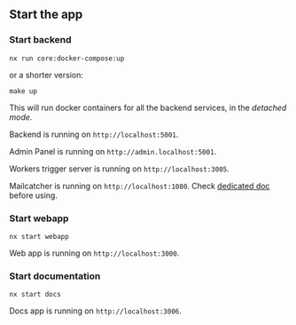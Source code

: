 ## Start the app

### Start backend

```
nx run core:docker-compose:up
```

or a shorter version:

```
make up
```

This will run docker containers for all the backend services, in the _detached mode_.

Backend is running on `http://localhost:5001`.

Admin Panel is running on `http://admin.localhost:5001`.

Workers trigger server is running on `http://localhost:3005`.

Mailcatcher is running on `http://localhost:1080`. Check [dedicated doc ](/features/dev-tools/mailcatcher) before using.

### Start webapp

```
nx start webapp
```

Web app is running on `http://localhost:3000`.

### Start documentation

```
nx start docs
```

Docs app is running on `http://localhost:3006`.
